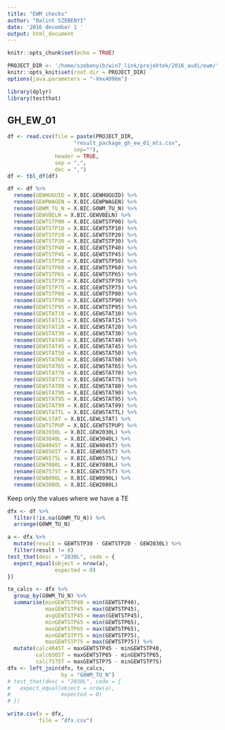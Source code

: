 ```yaml
---
title: "EWM checks"
author: "Balint SZEBENYI"
date: '2016 december 1 '
output: html_document
---
```




```r
knitr::opts_chunk$set(echo = TRUE)
```

```r
PROJECT_DIR <- '/home/szebenyib/win7_link/projektek/2016_audi/ewm/'
knitr::opts_knit$set(root.dir = PROJECT_DIR)
options(java.parameters = "-Xmx4096m")
```

```r
library(dplyr)
library(testthat)
```

## GH_EW_01

```r
df <- read.csv(file = paste(PROJECT_DIR,
                     "result_package_gh_ew_01_mls.csv",
                     sep=""),
               header = TRUE,
               sep = ",",
               dec = ",")
df <- tbl_df(df)
```

```r
df <- df %>% 
  rename(GEWHUGUID = X.BIC.GEWHUGUID) %>%
  rename(GEWPWAGEN = X.BIC.GEWPWAGEN) %>%
  rename(G0WM_TU_N = X.BIC.G0WM_TU_N) %>%
  rename(GEWVBELN = X.BIC.GEWVBELN) %>%
  rename(GEWTSTP00 = X.BIC.GEWTSTP00) %>%
  rename(GEWTSTP10 = X.BIC.GEWTSTP10) %>%
  rename(GEWTSTP20 = X.BIC.GEWTSTP20) %>%
  rename(GEWTSTP30 = X.BIC.GEWTSTP30) %>%
  rename(GEWTSTP40 = X.BIC.GEWTSTP40) %>%
  rename(GEWTSTP45 = X.BIC.GEWTSTP45) %>%
  rename(GEWTSTP50 = X.BIC.GEWTSTP50) %>%
  rename(GEWTSTP60 = X.BIC.GEWTSTP60) %>%
  rename(GEWTSTP65 = X.BIC.GEWTSTP65) %>%
  rename(GEWTSTP70 = X.BIC.GEWTSTP70) %>%
  rename(GEWTSTP75 = X.BIC.GEWTSTP75) %>%
  rename(GEWTSTP80 = X.BIC.GEWTSTP80) %>%
  rename(GEWTSTP90 = X.BIC.GEWTSTP90) %>%
  rename(GEWTSTP95 = X.BIC.GEWTSTP95) %>%
  rename(GEWSTAT10 = X.BIC.GEWSTAT10) %>%
  rename(GEWSTAT15 = X.BIC.GEWSTAT15) %>%
  rename(GEWSTAT20 = X.BIC.GEWSTAT20) %>%
  rename(GEWSTAT30 = X.BIC.GEWSTAT30) %>%
  rename(GEWSTAT40 = X.BIC.GEWSTAT40) %>%
  rename(GEWSTAT45 = X.BIC.GEWSTAT45) %>%
  rename(GEWSTAT50 = X.BIC.GEWSTAT50) %>%
  rename(GEWSTAT60 = X.BIC.GEWSTAT60) %>%
  rename(GEWSTAT65 = X.BIC.GEWSTAT65) %>%
  rename(GEWSTAT70 = X.BIC.GEWSTAT70) %>%
  rename(GEWSTAT75 = X.BIC.GEWSTAT75) %>%
  rename(GEWSTAT80 = X.BIC.GEWSTAT80) %>%
  rename(GEWSTAT90 = X.BIC.GEWSTAT90) %>%
  rename(GEWSTAT95 = X.BIC.GEWSTAT95) %>%
  rename(GEWSTAT99 = X.BIC.GEWSTAT99) %>%
  rename(GEWSTATTL = X.BIC.GEWSTATTL) %>%
  rename(GEWLSTAT = X.BIC.GEWLSTAT) %>%
  rename(GEWTSTPUP = X.BIC.GEWTSTPUP) %>%
  rename(GEW2030L = X.BIC.GEW2030L) %>%
  rename(GEW3040L = X.BIC.GEW3040L) %>%
  rename(GEW4045T = X.BIC.GEW4045T) %>%
  rename(GEW6565T = X.BIC.GEW6565T) %>%
  rename(GEW6575L = X.BIC.GEW6575L) %>%
  rename(GEW7080L = X.BIC.GEW7080L) %>%
  rename(GEW7575T = X.BIC.GEW7575T) %>%
  rename(GEW8090L = X.BIC.GEW8090L) %>%
  rename(GEW2080L = X.BIC.GEW2080L)
```

Keep only the values where we have a TE

```r
dfx <- df %>% 
  filter(!is.na(G0WM_TU_N)) %>%
  arrange(G0WM_TU_N)
```

```r
a <- dfx %>%
  mutate(result = GEWTSTP30 - GEWTSTP20 - GEW2030L) %>%
  filter(result != 0)
test_that(desc = "2030L", code = {
  expect_equal(object = nrow(a),
               expected = 0)
})
```

```r
te_calcs <- dfx %>%
  group_by(G0WM_TU_N) %>%
  summarise(minGEWTSTP40 = min(GEWTSTP40),
            maxGEWTSTP45 = max(GEWTSTP45),
            avgGEWTSTP45 = mean(GEWTSTP45),
            minGEWTSTP65 = min(GEWTSTP65),
            maxGEWTSTP65 = max(GEWTSTP65),
            minGEWTSTP75 = min(GEWTSTP75),
            maxGEWTSTP75 = max(GEWTSTP75)) %>%
  mutate(calc4045T = maxGEWTSTP45 - minGEWTSTP40,
         calc6565T = maxGEWTSTP65 - minGEWTSTP65,
         calc7575T = maxGEWTSTP75 - minGEWTSTP75)
dfx <- left_join(dfx, te_calcs,
                 by = "G0WM_TU_N")
# test_that(desc = "2030L", code = {
#   expect_equal(object = nrow(a),
#                expected = 0)
# })
```


```r
write.csv(x = dfx,
          file = "dfx.csv")
```